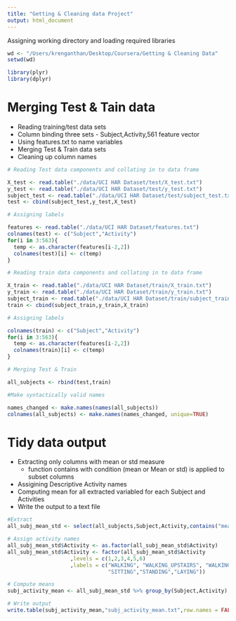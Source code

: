 ```yaml
---
title: "Getting & Cleaning data Project"
output: html_document
---
```


Assigning working directory and loading required libraries

```r
wd <- "/Users/krenganthan/Desktop/Coursera/Getting & Cleaning Data"
setwd(wd)

library(plyr)
library(dplyr)
```
# Merging Test & Tain data

* Reading training/test data sets
* Column binding three sets - Subject,Activity,561 feature vector
* Using features.txt to name variables
* Merging Test & Train data sets
* Cleaning up column names

```r

# Reading Test data components and collating in to data frame

X_test <- read.table("./data/UCI HAR Dataset/test/X_test.txt")
y_test <- read.table("./data/UCI HAR Dataset/test/y_test.txt")
subject_test <- read.table("./data/UCI HAR Dataset/test/subject_test.txt")
test <- cbind(subject_test,y_test,X_test)

# Assigning labels

features <- read.table("./data/UCI HAR Dataset/features.txt")
colnames(test) <- c("Subject","Activity")
for(i in 3:563){
  temp <- as.character(features[i-2,2])
  colnames(test)[i] <- c(temp)
}

# Reading train data components and collating in to data frame

X_train <- read.table("./data/UCI HAR Dataset/train/X_train.txt")
y_train <- read.table("./data/UCI HAR Dataset/train/y_train.txt")
subject_train <- read.table("./data/UCI HAR Dataset/train/subject_train.txt")
train <- cbind(subject_train,y_train,X_train)

# Assigning labels

colnames(train) <- c("Subject","Activity")
for(i in 3:563){
  temp <- as.character(features[i-2,2])
  colnames(train)[i] <- c(temp)
}

# Merging Test & Train

all_subjects <- rbind(test,train)

#Make syntactically valid names

names_changed <- make.names(names(all_subjects))
colnames(all_subjects) <- make.names(names_changed, unique=TRUE)

```

# Tidy data output

* Extracting only columns with mean or std measure
  + function contains with condition (mean or Mean or std) is applied to subset columns
* Assigining Descriptive Activity names
* Computing mean for all extracted variabled for each Subject and Activities
* Write the output to a text file

```r

#Extract
all_subj_mean_std <- select(all_subjects,Subject,Activity,contains("mean"),contains("std"),contains("Mean"))

# Assign activity names
all_subj_mean_std$Activity <- as.factor(all_subj_mean_std$Activity)
all_subj_mean_std$Activity <- factor(all_subj_mean_std$Activity
                    ,levels = c(1,2,3,4,5,6)
                    ,labels = c("WALKING", "WALKING_UPSTAIRS", "WALKING_DOWNSTAIRS",
                                "SITTING","STANDING","LAYING"))

# Compute means
subj_activity_mean <- all_subj_mean_std %>% group_by(Subject,Activity) %>% summarise_each(funs(mean))

# Write output
write.table(subj_activity_mean,"subj_activity_mean.txt",row.names = FALSE)
```
